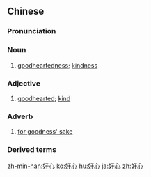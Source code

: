 ==Chinese==
{{zh-forms}}

===Pronunciation===
{{zh-pron
|m=hǎoxīn
|c=hou2 sam1
|h=pfs=hó-sîm
|mn=hó-sim
|cat=n,a,c:adv
}}

===Noun===
{{zh-noun}}

# [[goodheartedness]]; [[kindness]]

===Adjective===
{{zh-adj}}

# [[goodhearted]]; [[kind]]

===Adverb===
{{zh-adv}}

# {{lb|zh|Cantonese}} [[for goodness' sake]]
#: {{zh-x|你 好心 食 完 飯 先至 打機 啦！|'''For goodness' sake''', finish eating before you play video games!|C}}

===Derived terms===
{{zh-der|好心沒好報|好心人}}

[[zh-min-nan:好心]]
[[ko:好心]]
[[hu:好心]]
[[ja:好心]]
[[zh:好心]]
